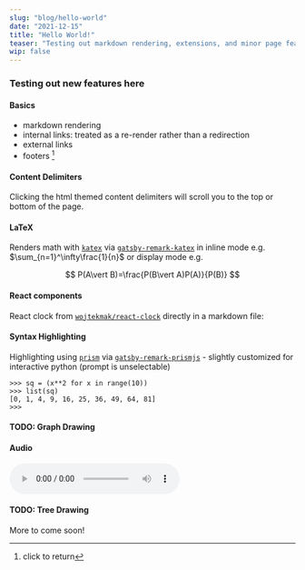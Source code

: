 ```yaml
---
slug: "blog/hello-world"
date: "2021-12-15"
title: "Hello World!"
teaser: "Testing out markdown rendering, extensions, and minor page features"
wip: false
---
```



### Testing out new features here

#### Basics
- markdown rendering
- internal links: treated as a re-render rather than a redirection
- external links 
- footers [^1]
#### Content Delimiters
Clicking the html themed content delimiters will scroll you to the top or bottom of the page.
#### LaTeX
Renders math with [`katex`]() via [`gatsby-remark-katex`](https://www.gatsbyjs.com/plugins/gatsby-remark-katex/?=gatsby-remark-) 
in inline mode e.g. $\sum_{n=1}^\infty\frac{1}{n}$ or display mode e.g.

$$
P(A\vert B)=\frac{P(B\vert A)P(A)}{P(B)}
$$
#### React components 
React clock from [`wojtekmak/react-clock`](https://github.com/wojtekmaj/react-clock) directly in a markdown file:

<LiveClock />

#### Syntax Highlighting
Highlighting using [`prism`](https://prismjs.com/) via [`gatsby-remark-prismjs`](https://www.gatsbyjs.com/plugins/gatsby-remark-prismjs/) - slightly customized for interactive python (prompt is unselectable) 
```ipython{numberLines: true}
>>> sq = (x**2 for x in range(10))
>>> list(sq)
[0, 1, 4, 9, 16, 25, 36, 49, 64, 81]
>>> 
```

#### TODO: Graph Drawing


#### Audio
<audio
  controls
  src={PaperbackWriter}>
    Your browser does not support the
    <code>audio</code> element.
</audio>

#### TODO: Tree Drawing

More to come soon!

[^1]: click to return 